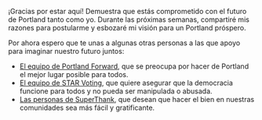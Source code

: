 ¡Gracias por estar aquí! Demuestra que estás comprometido con el futuro de Portland tanto como yo. Durante las próximas semanas, compartiré mis razones para postularme y esbozaré mi visión para un Portland próspero.

Por ahora espero que te unas a algunas otras personas a las que apoyo para imaginar nuestro futuro juntos:

- [El equipo de Portland Forward](https://www.portlandforward.org/), que se preocupa por hacer de Portland el mejor lugar posible para todos.
- [El equipo de STAR Voting](https://www.starvoting.org/), que quiere asegurar que la democracia funcione para todos y no pueda ser manipulada o abusada.
- [Las personas de SuperThank](https://superthank.org/), que desean que hacer el bien en nuestras comunidades sea más fácil y gratificante.